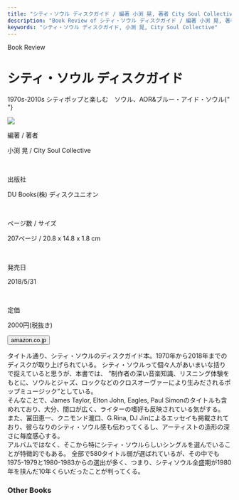 ```yaml
---
title: "シティ・ソウル ディスクガイド / 編著 小渕 晃, 著者 City Soul Collective"
description: "Book Review of シティ・ソウル ディスクガイド / 編著 小渕 晃, 著者 City Soul Collective"
keywords: "シティ・ソウル ディスクガイド, 小渕 晃, City Soul Collective"
---
```




<Row>
  <Column colMd={12} colLg={12} noGutterMdLeft="">
    <p className="largeP">Book Review</p>
    <h1 className="h1-no-bottom-margin">シティ・ソウル ディスクガイド</h1>
    <p className="largeP">
      1970s-2010s シティポップと楽しむ　ソウル、AOR&ブルー・アイド・ソウル{" "}
    </p>
  </Column>
</Row>

<Row>
  <Column colMd={3} colLg={4} noGutterMdLeft="">

  <img src="../../images/books/citysouldiskguide.jpg" />

  </Column>
  <Column colMd={4} colLg={8} noGutterMdLeft="">
    <div>
      <p>編著 / 著者</p>
      <p className="largeP">
        小渕 晃 / City Soul Collective
      </p>
      <br/>
      <p>出版社</p>
      <p className="largeP">
        DU Books(株) ディスクユニオン
      </p>
      <br/>
      <p>ページ数 / サイズ</p>
      <p className="largeP">
        207ページ / 20.8 x 14.8 x 1.8 cm 
      </p>
      <br/>
      <p>発売日</p>
      <p className="largeP">
        2018/5/31
      </p>
      <br/>
      <p>定価</p>
      <p className="largeP">
        2000円(税抜き)
      </p>
      <div>
        <Button href="https://amzn.to/31zagoF" renderIcon={ArrowUpRight} size='sm' kind='primary'>
          amazon.co.jp
        </Button>
      </div>
    </div>
  </Column>
</Row>

<Row>
  <Column colMd={8} colLg={8} noGutterMdLeft="">
    <p>
      タイトル通り、シティ・ソウルのディスクガイド本。1970年から2018年までのディスクが取り上げられている。
      シティ・ソウルって個々人があいまいな括りで捉えていると思うが、本書では、
      ”制作者の深い音楽知識、リスニング体験をもとに、ソウルとジャズ、ロックなどのクロスオーヴァーにより生みだされるポップミュージック”としている。
      <br />
      そんなことで、James Taylor, Elton John, Eagles, Paul
      Simonのタイトルも含めれており、大分、間口が広く、ライターの嗜好も反映されている気がする。
      <br />
      また、冨田恵一、クニモンド瀧口、G.Rina, DJ
      Jinによるエッセイも掲載されており、彼らなりのシティ・ソウル感も伝わってくるし、アーティストの造形の深さに毎度感心する。
      <br />
      アルバムではなく、そこから特にシティ・ソウルらしいシングルを選んでいることが特徴的でもある。
      全部で580タイトル弱が選ばれているが、その中でも1975-1979と1980-1983からの選出が多く、つまり、シティソウル全盛期が1980年を挟んだ10年くらいだったことが判ってくる。
    </p>
  </Column>
</Row>

<h3>Other Books</h3>

<Row>
  <Column colMd={3} colLg={3} noGutterMdLeft>
    <Review1 />
  </Column>
</Row>
